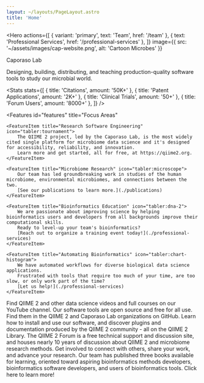 ```yaml
---
layout: ~/layouts/PageLayout.astro
title: 'Home'
---
```



<Hero
    actions={[
        { variant: 'primary', text: 'Team', href: '/team' },
        { text: 'Professional Services', href: '/professional-services' },
    ]}
    image={{ src: '~/assets/images/cap-website.png', alt: 'Cartoon Microbes' }}
>
<Fragment slot="title">Caporaso Lab</Fragment>

<Fragment slot="subtitle">
    <span class="font-semibold"> Designing, building, distributing, and teaching production-quality software tools to study our microbial world. </span>
</Fragment>
</Hero>

<Features
    id="features"
    title="Enabling microbiome science"
    subtitle="Our software tools have driven microbiome science innovations since 2011."
/>

<Stats
    stats={[
        { title: 'Citations', amount: '50K+' },
        { title: 'Patent Applications', amount: '2K+' },
        { title: 'Clinical Trials', amount: '50+' },
        { title: 'Forum Users', amount: '8000+' },
    ]}
/>

<Features
    id="features"
    title="Focus Areas"
>
    <FeatureItem title="Research Software Engineering" icon="tabler:tournament">
        The QIIME 2 project, led by the Caporaso Lab, is the most widely cited single platform for microbiome data science and it's designed for accessibility, reliability, and innovation.
        Learn more and get started, all for free, at https://qiime2.org.
    </FeatureItem>

    <FeatureItem title="Microbiome Research" icon="tabler:microscope">
        Our team has led groundbreaking work in studies of the human microbiome, environmental microbiomes, and connections between the two.
        [See our publications to learn more.](./publications)
    </FeatureItem>

    <FeatureItem title="Bioinformatics Education" icon="tabler:dna-2">
        We are passionate about improving science by helping bioinformatics users and developers from all backgrounds improve their computational skills.
        Ready to level-up your team's bioinformatics?
        [Reach out to organize a training event today!](./professional-services)
    </FeatureItem>

    <FeatureItem title="Automating Bioinformatics" icon="tabler:chart-histogram">
        We have automated workflows for diverse biological data science applications.
        Frustrated with tools that require too much of your time, are too slow, or only work part of the time?
        [Let us help!](./professional-services)
    </FeatureItem>
</Features>

<Features2 title="Free resources" subtitle="Use our educational and other resources to advance your skills." columns={3}>
    <LogoFeatureItem title="YouTube" image={youtubeIcon.src} href="https://www.youtube.com/qiime2">
    Find QIIME 2 and other data science videos and full courses on our YouTube channel.
    </LogoFeatureItem>
    <LogoFeatureItem title="GitHub" image={githubIcon.src} href="https://www.github.com/qiime2">
    Our software tools are open source and free for all use.
    Find them in the QIIME 2 and Caporaso Lab organizations on GitHub.
    </LogoFeatureItem>
    <LogoFeatureItem image={q2Icon.src} title="QIIME 2 Library" href="https://library.qiime2.org">
    Learn how to install and use our software, and discover plugins and documentation produced by the QIIME 2 community - all on the QIIME 2 Library.
    </LogoFeatureItem>
    <LogoFeatureItem title="QIIME 2 Forum" image={q2Icon.src} href="https://forum.qiime2.org">
    The QIIME 2 Forum is a free technical support and discussion site, and houses nearly 10 years of discussion about QIIME 2 and microbiome research methods.
    Get involved to connect with others, share your work, and advance your research.
    </LogoFeatureItem>
    <LogoFeatureItem title="Free online books" image={booksIcon.src} href="/publications">
    Our team has published three books available for learning, oriented toward aspiring bioinformatics methods developers, bioinformatics software developers, and users of bioinformatics tools. Click here to learn more!
    </LogoFeatureItem>
</Features2>
